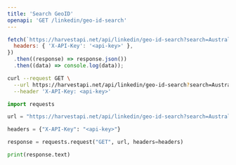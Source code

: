 ```yaml
---
title: 'Search GeoID'
openapi: 'GET /linkedin/geo-id-search'
---
```



<CodeGroup>

```javascript JavaScript
fetch(`https://harvestapi.net/api/linkedin/geo-id-search?search=Australia`, {
  headers: { 'X-API-Key': '<api-key>' },
})
  .then((response) => response.json())
  .then((data) => console.log(data));
```

```bash cURL
curl --request GET \
  --url https://harvestapi.net/api/linkedin/geo-id-search?search=Australia \
  --header 'X-API-Key: <api-key>'
```

```python Python
import requests

url = "https://harvestapi.net/api/linkedin/geo-id-search?search=Australia"

headers = {"X-API-Key": "<api-key>"}

response = requests.request("GET", url, headers=headers)

print(response.text)
```

</CodeGroup>

<GeoIdSnippet />
